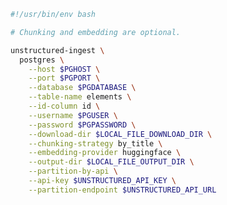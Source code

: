 ```bash CLI
#!/usr/bin/env bash

# Chunking and embedding are optional.

unstructured-ingest \
  postgres \
    --host $PGHOST \
    --port $PGPORT \
    --database $PGDATABASE \
    --table-name elements \
    --id-column id \
    --username $PGUSER \
    --password $PGPASSWORD \
    --download-dir $LOCAL_FILE_DOWNLOAD_DIR \
    --chunking-strategy by_title \
    --embedding-provider huggingface \
    --output-dir $LOCAL_FILE_OUTPUT_DIR \
    --partition-by-api \
    --api-key $UNSTRUCTURED_API_KEY \
    --partition-endpoint $UNSTRUCTURED_API_URL
```